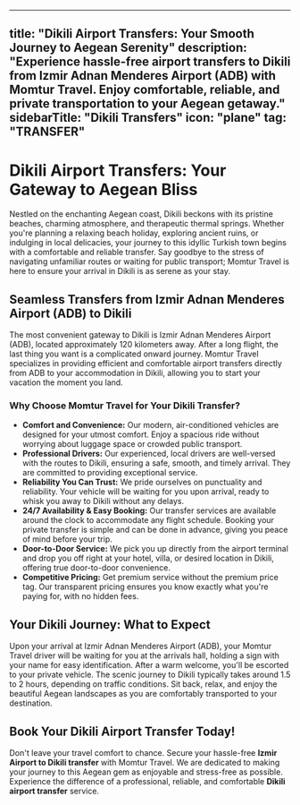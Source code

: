 
---
title: "Dikili Airport Transfers: Your Smooth Journey to Aegean Serenity"
description: "Experience hassle-free airport transfers to Dikili from Izmir Adnan Menderes Airport (ADB) with Momtur Travel. Enjoy comfortable, reliable, and private transportation to your Aegean getaway."
sidebarTitle: "Dikili Transfers"
icon: "plane"
tag: "TRANSFER"
---

# Dikili Airport Transfers: Your Gateway to Aegean Bliss

Nestled on the enchanting Aegean coast, Dikili beckons with its pristine beaches, charming atmosphere, and therapeutic thermal springs. Whether you're planning a relaxing beach holiday, exploring ancient ruins, or indulging in local delicacies, your journey to this idyllic Turkish town begins with a comfortable and reliable transfer. Say goodbye to the stress of navigating unfamiliar routes or waiting for public transport; Momtur Travel is here to ensure your arrival in Dikili is as serene as your stay.

## Seamless Transfers from Izmir Adnan Menderes Airport (ADB) to Dikili

The most convenient gateway to Dikili is Izmir Adnan Menderes Airport (ADB), located approximately 120 kilometers away. After a long flight, the last thing you want is a complicated onward journey. Momtur Travel specializes in providing efficient and comfortable airport transfers directly from ADB to your accommodation in Dikili, allowing you to start your vacation the moment you land.

### Why Choose Momtur Travel for Your Dikili Transfer?

*   **Comfort and Convenience:** Our modern, air-conditioned vehicles are designed for your utmost comfort. Enjoy a spacious ride without worrying about luggage space or crowded public transport.
*   **Professional Drivers:** Our experienced, local drivers are well-versed with the routes to Dikili, ensuring a safe, smooth, and timely arrival. They are committed to providing exceptional service.
*   **Reliability You Can Trust:** We pride ourselves on punctuality and reliability. Your vehicle will be waiting for you upon arrival, ready to whisk you away to Dikili without any delays.
*   **24/7 Availability & Easy Booking:** Our transfer services are available around the clock to accommodate any flight schedule. Booking your private transfer is simple and can be done in advance, giving you peace of mind before your trip.
*   **Door-to-Door Service:** We pick you up directly from the airport terminal and drop you off right at your hotel, villa, or desired location in Dikili, offering true door-to-door convenience.
*   **Competitive Pricing:** Get premium service without the premium price tag. Our transparent pricing ensures you know exactly what you're paying for, with no hidden fees.

## Your Dikili Journey: What to Expect

Upon your arrival at Izmir Adnan Menderes Airport (ADB), your Momtur Travel driver will be waiting for you at the arrivals hall, holding a sign with your name for easy identification. After a warm welcome, you'll be escorted to your private vehicle. The scenic journey to Dikili typically takes around 1.5 to 2 hours, depending on traffic conditions. Sit back, relax, and enjoy the beautiful Aegean landscapes as you are comfortably transported to your destination.

## Book Your Dikili Airport Transfer Today!

Don't leave your travel comfort to chance. Secure your hassle-free **Izmir Airport to Dikili transfer** with Momtur Travel. We are dedicated to making your journey to this Aegean gem as enjoyable and stress-free as possible. Experience the difference of a professional, reliable, and comfortable **Dikili airport transfer** service.
